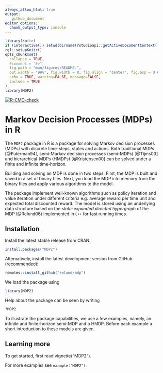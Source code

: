 ```yaml
---
always_allow_html: true
output: 
   github_document
editor_options: 
  chunk_output_type: console
---
```


<!-- README.md is generated from README.Rmd. Please edit that file -->

```r
library(knitr)
if (interactive()) setwd(dirname(rstudioapi::getActiveDocumentContext()$path))
rgl::setupKnitr()
opts_chunk$set(
  collapse = TRUE,
  #comment = "#>",
  fig.path = "man/figures/README-",
  out.width = "99%", fig.width = 8, fig.align = "center", fig.asp = 0.62,
  echo = TRUE, warning=FALSE, message=FALSE, 
  include = TRUE
)
library(MDP2)
```

<!-- badges: start -->
[![R-CMD-check](https://github.com/relund/mdp/actions/workflows/R-CMD-check.yaml/badge.svg)](https://github.com/relund/mdp/actions/workflows/R-CMD-check.yaml)
<!-- badges: end -->

# Markov Decision Processes (MDPs) in R

The `MDP2` package in R is a package for solving Markov decision processes (MDPs) with discrete 
time-steps, states and actions. Both traditional MDPs [@Puterman94], semi-Markov decision processes
(semi-MDPs) [@Tijms03] and hierarchical-MDPs (HMDPs) [@Kristensen00] can be solved under a finite
and infinite time-horizon.

Building and solving an MDP is done in two steps. First, the MDP is built and saved in a set 
of binary files. Next, you load the MDP into memory from the binary files and apply various
algorithms to the model.

The package implement well-known algorithms such as policy iteration and value iteration
under different criteria e.g. average reward per time unit and expected total discounted reward. The
model is stored using an underlying data structure based on the *state-expanded directed hypergraph*
of the MDP (@Relund06) implemented in `C++` for fast running times. 

## Installation

Install the latest stable release from CRAN:

```r
install.packages("MDP2")
```

Alternatively, install the latest development version from GitHub (recommended):

```r
remotes::install_github("relund/mdp")
```

We load the package using 

```r
library(MDP2)
```

Help about the package can be seen by writing

```r
?MDP2
```

To illustrate the package capabilities, we use a few examples, namely, an infinite and
finite-horizon semi-MDP and a HMDP. Before each example a short introduction to these models are
given.

## Learning more

To get started, first read vignette("MDP2"). 

For more examples see `example("MDP2")`. 





